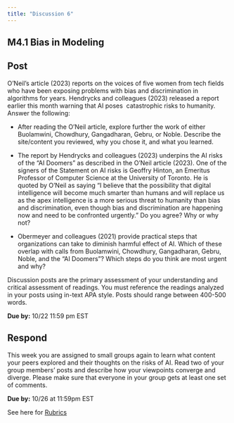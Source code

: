 ```yaml
---
title: "Discussion 6"
---
```


## M4.1 Bias in Modeling

## Post

O'Neil's article (2023) reports on the voices of five women from tech fields who have been exposing problems with bias and discrimination in algorithms for years. Hendrycks and colleagues (2023) released a report earlier this month warning that AI poses  catastrophic risks to humanity.  Answer the following:

-   After reading the O'Neil article, explore further the work of either Buolamwini, Chowdhury, Gangadharan, Gebru, or Noble. Describe the site/content you reviewed, why you chose it, and what you learned.

-   The report by Hendrycks and colleagues (2023) underpins the AI risks of the "AI Doomers" as described in the O'Neil article (2023). One of the signers of the Statement on AI risks is Geoffry Hinton, an Emeritus Professor of Computer Science at the University of Toronto. He is quoted by O'Neil as saying “I believe that the possibility that digital intelligence will become much smarter than humans and will replace us as the apex intelligence is a more serious threat to humanity than bias and discrimination, even though bias and discrimination are happening now and need to be confronted urgently.” Do you agree? Why or why not?

-   Obermeyer and colleagues (2021) provide practical steps that organizations can take to diminish harmful effect of AI. Which of these overlap with calls from Buolamwini, Chowdhury, Gangadharan, Gebru, Noble, and the "AI Doomers"? Which steps do you think are most urgent and why?

Discussion posts are the primary assessment of your understanding and critical assessment of readings. You must reference the readings analyzed in your posts using in-text APA style. Posts should range between 400-500 words.

**Due by:** 10/22 11:59 pm EST

## Respond

This week you are assigned to small groups again to learn what content your peers explored and their thoughts on the risks of AI. Read two of your group members' posts and describe how your viewpoints converge and diverge. Please make sure that everyone in your group gets at least one set of comments.

**Due by:** 10/26 at 11:59pm EST

See here for [Rubrics](/resources/rubrics-discussion.qmd)
